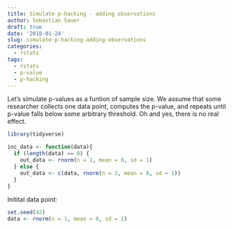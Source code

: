 ```yaml
---
title: Simulate p-hacking - adding observations
author: Sebastian Sauer
draft: true
date: '2018-01-24'
slug: simulate-p-hacking-adding-observations
categories:
  - rstats
tags:
  - rstats
  - p-value
  - p-hacking
---
```


Let's simulate p-values as a funtion of sample size. We assume that some researcher collects one data point, computes the p-value, and repeats until p-value falls below some arbitrary threshold. Oh and yes, there is no real effect.


```r
library(tidyverse)
```


```r
inc_data <- function(data){
  if (length(data) == 0) {
    out_data <- rnorm(n = 1, mean = 0, sd = 1)
  } else {
    out_data <- c(data, rnorm(n = 1, mean = 0, sd = 1))
  }
}


```



Initital data point:

```r
set.seed(42)
data <- rnorm(n = 1, mean = 0, sd = 1)
```

